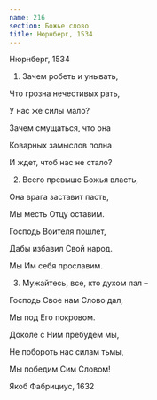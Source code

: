 ```yaml
---
name: 216
section: Божье слово
title: Нюрнберг, 1534
---
```

Нюрнберг, 1534


1. Зачем робеть и унывать,

Что грозна нечестивых рать,

У нас же силы мало?

Зачем смущаться, что она

Коварных замыслов полна

И ждет, чтоб нас не стало?


2. Всего превыше Божья власть,

Она врага заставит пасть,

Мы месть Отцу оставим.

Господь Воителя пошлет,

Дабы избавил Свой народ.

Мы Им себя прославим.


3. Мужайтесь, все, кто духом пал –

Господь Свое нам Слово дал,

Мы под Его покровом.

Доколе с Ним пребудем мы,

Не побороть нас силам тьмы,

Мы победим Сим Словом!

Якоб Фабрициус, 1632